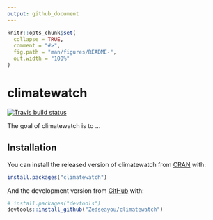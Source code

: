 ```yaml
---
output: github_document
---
```


<!-- README.md is generated from README.Rmd. Please edit that file -->

```r
knitr::opts_chunk$set(
  collapse = TRUE,
  comment = "#>",
  fig.path = "man/figures/README-",
  out.width = "100%"
)
```
# climatewatch

<!-- badges: start -->
[![Travis build status](https://travis-ci.org/Zedseayou/climatewatch.svg?branch=master)](https://travis-ci.org/Zedseayou/climatewatch)
<!-- badges: end -->

The goal of climatewatch is to ...

## Installation

You can install the released version of climatewatch from [CRAN](https://CRAN.R-project.org) with:

``` r
install.packages("climatewatch")
```

And the development version from [GitHub](https://github.com/) with:

``` r
# install.packages("devtools")
devtools::install_github("Zedseayou/climatewatch")
```
